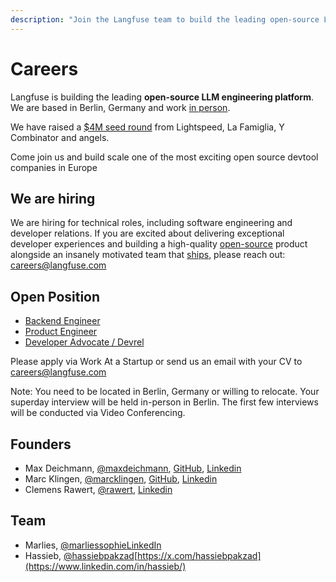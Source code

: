 ```yaml
---
description: "Join the Langfuse team to build the leading open-source LLM engineering platform"
---
```


# Careers

Langfuse is building the leading **open-source LLM engineering platform**. We are based in Berlin, Germany and work [in person](https://www.linkedin.com/posts/rawert_why-we-decided-to-build-langfuse-in-person-activity-7150905769528385536-yuqi).

We have raised a [$4M seed round](/blog/announcing-our-seed-round) from Lightspeed, La Famiglia, Y Combinator and angels.

Come join us and build scale one of the most exciting open source devtool companies in Europe

## We are hiring

We are hiring for technical roles, including software engineering and developer relations. If you are excited about delivering exceptional developer experiences and building a high-quality [open-source](/docs/open-source) product alongside an insanely motivated team that [ships](/changelog), please reach out: careers@langfuse.com

## Open Position

- [Backend Engineer](https://www.ycombinator.com/companies/langfuse/jobs/mnrdwla-backend-engineer)
- [Product Engineer](https://www.ycombinator.com/companies/langfuse/jobs/aAvmoFB-product-engineer)
- [Developer Advocate / Devrel](https://www.ycombinator.com/companies/langfuse/jobs/uHysbKH-developer-advocate-devrel)

Please apply via Work At a Startup or send us an email with your CV to careers@langfuse.com 

Note: You need to be located in Berlin, Germany or willing to relocate. Your superday interview will be held in-person in Berlin. The first few interviews will be conducted via Video Conferencing.

## Founders

- Max Deichmann, [@maxdeichmann](https://x.com/maxdeichmann), [GitHub](https://github.com/maxdeichmann), [Linkedin](https://www.linkedin.com/in/maxdeichmann/)
- Marc Klingen, [@marcklingen](https://x.com/marcklingen), [GitHub](https://github.com/marcklingen), [Linkedin](https://www.linkedin.com/in/marcklingen/)
- Clemens Rawert, [@rawert](https://x.com/rawert), [Linkedin](https://www.linkedin.com/in/rawert/)

## Team
- Marlies, [@marliessophie](https://x.com/marliessophie)[LinkedIn](https://www.linkedin.com/in/marlies-mayerhofer/)
- Hassieb, [@hassiebpakzad]()[https://x.com/hassiebpakzad](https://www.linkedin.com/in/hassieb/)